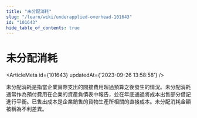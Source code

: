 ```yaml
---
title: "未分配消耗"
slug: "/learn/wiki/underapplied-overhead-101643"
id: "101643"
hide_table_of_contents: true
---
```



# 未分配消耗

<ArticleMeta id={101643} updatedAt={'2023-09-26 13:58:58'} />
<div className='border-solid border-b border-t-0 my-4 border-[var(--ifm-color-gray-300)]' />

未分配消耗是指當企業實際支出的間接費用超過預算之後發生的情況。未分配消耗通常作為預付費用在企業的資產負債表中報告，並在年底通過將成本出售部分借記進行平衡。已售出成本是企業銷售的貨物生產所相關的直接成本。未分配消耗金額被稱為不利差異。
